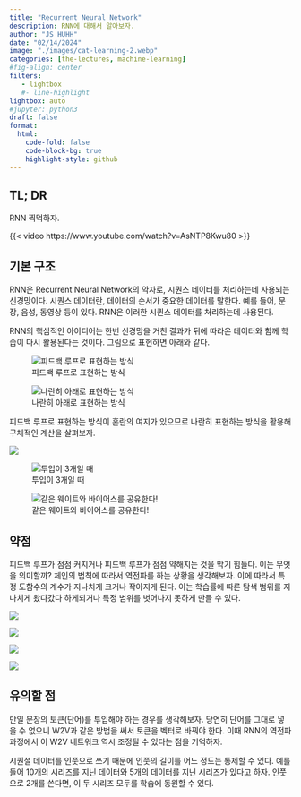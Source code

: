 ```yaml
---
title: "Recurrent Neural Network" 
description: RNN에 대해서 알아보자.
author: "JS HUHH"
date: "02/14/2024"
image: "./images/cat-learning-2.webp"
categories: [the-lectures, machine-learning]
#fig-align: center
filters:
   - lightbox
   #- line-highlight
lightbox: auto
#jupyter: python3
draft: false
format:
  html:
    code-fold: false
    code-block-bg: true
    highlight-style: github
---
```


## TL; DR
RNN 찍먹하자. 

{{< video https://www.youtube.com/watch?v=AsNTP8Kwu80 >}}

## 기본 구조

RNN은 Recurrent Neural Network의 약자로, 시퀀스 데이터를 처리하는데 사용되는 신경망이다. 시퀀스 데이터란, 데이터의 순서가 중요한 데이터를 말한다. 예를 들어, 문장, 음성, 동영상 등이 있다. RNN은 이러한 시퀀스 데이터를 처리하는데 사용된다.

RNN의 핵심적인 아이디어는 한번 신경망을 거친 결과가 뒤에 따라온 데이터와 함께 학습이 다시 활용된다는 것이다. 그림으로 표현하면 아래와 같다. 

::: {layout="[[5, -1, 5]]" layout-valign="bottom"}
![피드백 루프로 표현하는 방식](./images/rnn/01.png)

![나란히 아래로 표현하는 방식](./images/rnn/02.png)
:::

피드백 루프로 표현하는 방식이 혼란의 여지가 있으므로 나란히 표현하는 방식을 활용해 구체적인 계산을 살펴보자. 

:::{layout="[[-1, 5, -1]]" layout-valign="bottom"}
![](./images/rnn/03.png)
:::


::: {layout="[[5, -1, 5]]" layout-valign="bottom"}
![투입이 3개일 때](./images/rnn/04.png)

![같은 웨이트와 바이어스를 공유한다!](./images/rnn/05.png)
:::

## 약점 

피드백 루프가 점점 커지거나 피드백 루프가 점점 약해지는 것을 막기 힘들다. 이는 무엇을 의미할까? 체인의 법칙에 따라서 역전파를 하는 상황을 생각해보자. 이에 따라서 특정 도함수의 계수가 지나치게 크거나 작아지게 된다. 이는 학습률에 따른 탐색 범위를 지나치게 왔다갔다 하게되거나 특정 범위를 벗어나지 못하게 만들 수 있다. 

::: {layout="[[5, -1, 5], [5,-1,5]]" layout-valign="bottom"}
![](./images/rnn/06.png)

![](./images/rnn/07.png)

![](./images/rnn/08.png)

![](./images/rnn/09.png)
:::

## 유의할 점 

만일 문장의 토큰(단어)를 투입해야 하는 경우를 생각해보자. 당연히 단어를 그대로 넣을 수 없으니 W2V과 같은 방법을 써서 토큰을 벡터로 바꿔야 한다. 이때 RNN의 역전파 과정에서 이 W2V 네트워크 역시 조정될 수 있다는 점을 기억하자. 

시퀀셜 데이터를 인풋으로 쓰기 때문에 인풋의 길이를 어느 정도는 통제할 수 있다. 예를 들어 10개의 시리즈를 지닌 데이터와 5개의 데이터를 지닌 시리즈가 있다고 하자. 인풋으로 2개를 쓴다면, 이 두 시리즈 모두를 학습에 동원할 수 있다. 

